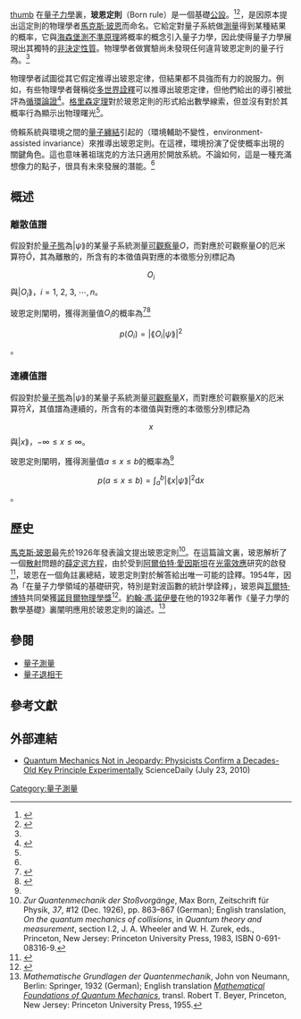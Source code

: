 {{TA
|G1=物理學
}}
[[FIle:Max_Born.jpg|thumb]]
在[[量子力學|量子力學]]裏，'''玻恩定則'''（Born rule）是一個基礎[[公設|公設]]。<ref>{{cite journal | last =Zurek | first =Wojciech | title =Quantum Darwinism, Classical Reality, and the randomness of quantum jumps | url =https://archive.org/details/sim_physics-today_2014-10_67_10/page/44 | journal =Physics Today | volume =67 | issue =10 | pages =44-45 | date =2014}}</ref><ref name="Laloë">{{cite book|author=Claude Cohen-Tannoudji, Bernard Diu, Franck Laloë|title=Quantum Mechanics Volume 1|publisher=Hermann|isbn=978-2-7056-8392-4}}</ref>{{rp|211ff}}，是因原本提出這定則的物理學者[[馬克斯·玻恩|馬克斯·玻恩]]而命名。它給定對量子系統做[[測量|測量]]得到某種結果的概率，它與[[海森堡測不準原理|海森堡測不準原理]]將概率的概念引入量子力學，因此使得量子力學展現出其獨特的[[決定論|非決定性質]]。物理學者做實驗尚未發現任何違背玻恩定則的量子行為。<ref name="Schlosshauer"/>

物理學者試圖從其它假定推導出玻恩定律，但結果都不具強而有力的說服力。例如，有些物理學者聲稱從[[多世界詮釋|多世界詮釋]]可以推導出玻恩定律，但他們給出的導引被批評為[[循環論證|循環論證]]<ref>{{Citation
 | first =Nicolaas
 | last =Landsman
 | editor1 =Greenberger, Daniel
 | editor2 =et al.
 | contribution =Born Rule and its Interpretation
 | contribution-url =http://www.math.ru.nl/~landsman/Born.pdf
 | series =Compendium of Quantum Physics
 | year =2009
 | pages =64-70
 | quote =The conclusion seems to be that no generally accepted derivation of the Born rule has been given to date, but this does not imply that such a derivation is impossible in principle.
 | publisher =Springer
 | isbn =978-3-540-70622-9
 | doi =10.1007/978-3-540-70626-7_20
 | title =存档副本
 | accessdate =2015-07-09
 | archive-date =2016-02-09
 | archive-url =https://web.archive.org/web/20160209121856/http://www.math.ru.nl/~landsman/Born.pdf
 | dead-url =no
 }}</ref>。[[格里森定理|格里森定理]]對於玻恩定則的形式給出數學線索，但並沒有對於其概率行為顯示出物理曙光<ref name="Schlosshauer"/>。

{{le|沃傑克·祖瑞克|Wojciech Zurek}}倚賴系統與環境之間的[[量子纏結|量子纏結]]引起的{{le|環輔不變性|envariance}}（環境輔助不變性，environment-assisted invariance）來推導出玻恩定則。在這裡，環境扮演了促使概率出現的關鍵角色。這也意味著祖瑞克的方法只適用於開放系統。不論如何，這是一種充滿想像力的點子，很具有未來發展的潛能。<ref name="Schlosshauer"/>

== 概述 ==
=== 離散值譜 ===
假設對於[[量子態|量子態]]為<math>|\psi\rang</math>的某量子系統測量[[可觀察量|可觀察量]]<math>O</math>，而對應於可觀察量<math>O</math>的厄米算符<math>\hat{O}</math>，其{{le|值譜|discrete spectrum (physics)}}為離散的，所含有的本徵值與對應的本徵態分別標記為
:<math>O_i</math>與<math>|O_i\rang</math>，<math>i=1,\ 2,\ 3,\ \cdots,n</math>。

玻恩定則闡明，獲得測量值<math>O_i</math>的概率為<ref name=Griffiths2004>{{citation| author=Griffiths, David J.|title=Introduction to Quantum Mechanics (2nd ed.) | publisher=Prentice Hall |year=2004 |isbn= 0-13-111892-7}}</ref>{{rp|96-99}}<ref name="Schlosshauer">{{cite journal | last1 =Schlosshauer | first1 =Maximilian | last2 =Fine | first2 =Arthur | title =On Zurek’s Derivation of the Born Rule | journal =Foundations of Physics | volume =35 | issue =2 | pages =197-213 | date =2005 | url =http://faculty.up.edu/schlosshauer/publications/bornrule.pdf | doi =10.1007/s10701-004-1941-6 | access-date =2015-07-09 | archive-date =2016-03-04 | archive-url =https://web.archive.org/web/20160304195712/http://faculty.up.edu/schlosshauer/publications/bornrule.pdf | dead-url =no }}</ref>
:<math>p(O_i)=|\lang O_i |\psi \rang|^2</math>。

=== 連續值譜 ===
假設對於[[量子態|量子態]]為<math>|\psi\rang</math>的某量子系統測量[[可觀察量|可觀察量]]<math>X</math>，而對應於可觀察量<math>X</math>的厄米算符<math>\hat{X}</math>，其值譜為連續的，所含有的本徵值與對應的本徵態分別標記為
:<math>x</math>與<math>|x\rang</math>，<math>-\infty \le x \le \infty</math>。

玻恩定則闡明，獲得測量值<math>a\le x\le b</math>的概率為<ref name=Griffiths2004/>{{rp|2-5}}
:<math>p(a\le x\le b)=\int_a^b |\lang x |\psi \rang|^2 \mathrm{d}x</math>。

==歷史==
[[馬克斯·玻恩|馬克斯·玻恩]]最先於1926年發表論文提出玻恩定則<ref>''Zur Quantenmechanik der Stoßvorgänge'', Max Born, Zeitschrift für Physik, ''37'', #12 (Dec. 1926), pp. 863–867 (German); English translation, ''On the quantum mechanics of collisions'', in ''Quantum theory and measurement'', section I.2, J. A. Wheeler and W. H. Zurek, eds., Princeton, New Jersey: Princeton University Press, 1983, ISBN 0-691-08316-9.</ref>。在這篇論文裏，玻恩解析了一個[[散射|散射]]問題的[[薛定谔方程|薛定谔方程]]，由於受到[[阿爾伯特·愛因斯坦|阿爾伯特·愛因斯坦]]在[[光電效應|光電效應]]研究的啟發<ref name="Born1954">{{cite web | last =Born | first =Max | title =Born's Nobel Lecture on the statistical interpretation of quantum mechanics | work =Nobel Lecture | publisher =NobelPrize.org | date =1954 | quote =Again an idea of Einstein’s gave me the lead. He had tried to make the duality of particles - light quanta or photons - and waves comprehensible by interpreting the square of the optical wave amplitudes as probability density for the occurrence of photons. | url =http://nobelprize.org/physics/laureates/1954/born-lecture.pdf | accessdate =2015-07-09 | archive-date =2006-05-12 | archive-url =https://web.archive.org/web/20060512184925/http://nobelprize.org/physics/laureates/1954/born-lecture.pdf | dead-url =no }}</ref>，玻恩在一個角註裏總結，玻恩定則對於解答給出唯一可能的詮釋。1954年，因為「在量子力學領域的基礎研究，特別是對波函數的統計學詮釋」，玻恩與[[瓦爾特·博特|瓦爾特·博特]]共同榮獲[[諾貝爾物理學獎|諾貝爾物理學獎]]<ref>{{cite web | title =The Nobel Prize in Physics 1954 | publisher =NobelPrize.org | date =1954 | url =http://www.nobelprize.org/nobel_prizes/physics/laureates/1954/ | accessdate =2015-07-09 | archive-date =2015-07-08 | archive-url =https://web.archive.org/web/20150708072821/http://www.nobelprize.org/nobel_prizes/physics/laureates/1954/ | dead-url =no }}</ref>。[[約翰·馮·諾伊曼|約翰·馮·諾伊曼]]在他的1932年著作《量子力學的數學基礎》裏闡明{{le|譜理論|spectrum theory}}應用於玻恩定則的論述。<ref>''Mathematische Grundlagen der Quantenmechanik'', John von Neumann, Berlin: Springer, 1932 (German); English translation ''[[量子力学的数学基础|Mathematical Foundations of Quantum Mechanics]]'', transl. Robert T. Beyer, Princeton, New Jersey: Princeton University Press, 1955.</ref>

==參閱==
*[[量子測量|量子測量]]
*[[量子退相干|量子退相干]]

==參考文獻==
{{reflist}}

==外部連結==
*[http://www.sciencedaily.com/releases/2010/07/100722142640.htm Quantum Mechanics Not in Jeopardy: Physicists Confirm a Decades-Old Key Principle Experimentally] {{Wayback|url=http://www.sciencedaily.com/releases/2010/07/100722142640.htm |date=20150913102011 }} ScienceDaily (July 23, 2010)

{{DEFAULTSORT:B}}
[[Category:量子測量|Category:量子測量]]